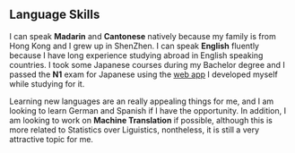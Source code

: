 ## Language Skills

I can speak **Madarin** and **Cantonese** natively because my family is from Hong Kong and I grew up in ShenZhen. 
I can speak **English** fluently because I have long experience studying abroad in English speaking countries. 
I took some Japanese courses during my Bachelor degree and I passed the **N1** exam for 
Japanese using the [web app](/projects) I developed myself while studying for it. 

Learning new languages are an really appealing things for me, and I am looking to learn German and Spanish if 
I have the opportunity. In addition, I am looking to work on **Machine Translation** if possible, although this
is more related to Statistics over Liguistics, nontheless, it is still a very attractive topic for me. 
